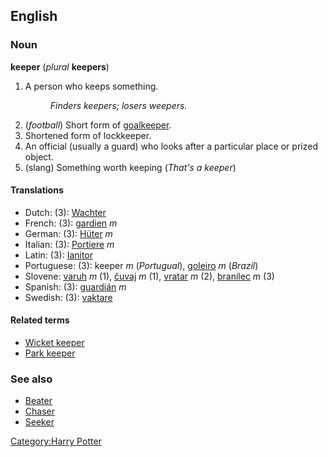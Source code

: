 ==English==
===Noun===
'''keeper''' (''plural'' '''keepers''')

#A person who keeps something.
#:''Finders keepers; losers weepers.''
#(''football'') Short form of [[goalkeeper]].
#Shortened form of lockkeeper.
#An official (usually a guard) who looks after a particular place or prized object.
#(slang) Something worth keeping (''That's a keeper'')

====Translations====
*Dutch: (3): [[Wachter]]<!-- gender needed -->
*French: (3): [[gardien]] ''m''
*German: (3): [[Hüter]] ''m''
*Italian: (3): [[Portiere]] ''m''
*Latin: (3): [[Ianitor]]<!-- gender? -->
*Portuguese: (3): keeper ''m'' (''Portugual''), [[goleiro]] ''m'' (''Brazil'')
*Slovene: [[varuh]] ''m'' (1), [[čuvaj]] ''m'' (1), [[vratar]] ''m'' (2), [[branilec]] ''m'' (3)
*Spanish: (3): [[guardián]] ''m''
*Swedish: (3): [[vaktare]]<!-- gender? -->

====Related terms====
*[[Wicket keeper]]
*[[Park keeper]]

===See also===
*[[Beater]]
*[[Chaser]]
*[[Seeker]]

[[Category:Harry Potter]]
